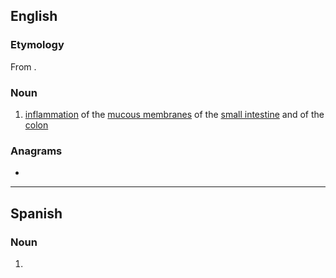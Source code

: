 ==English==

===Etymology===
From {{affix|en|entero-|colitis}}.

===Noun===
{{en-noun|-}}

# {{lb|en|medicine}} [[inflammation]] of the [[mucous membrane]]s of the [[small intestine]] and of the [[colon]]

===Anagrams===
* {{anagrams|en|a=ceeiilnoorstt|coloenteritis}}

----

==Spanish==

===Noun===
{{es-noun|f|-}}

# {{l|en|enterocolitis}}